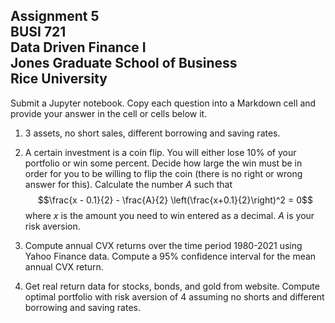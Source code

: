 ## Assignment 5<br>BUSI 721<br>Data Driven Finance I<br>Jones Graduate School of Business<br>Rice University<br>

Submit a Jupyter notebook.  Copy each question into a Markdown cell and provide your answer in the cell or cells below it.

1. 3 assets, no short sales, different borrowing and saving rates.

2. A certain investment is a coin flip.  You will either lose 10% of your portfolio or win some percent.  Decide how large the win must be in order for you to be willing to flip the coin (there is no right or wrong answer for this).  Calculate the number $A$ such that
$$\frac{x - 0.1}{2}  - \frac{A}{2} \left(\frac{x+0.1}{2}\right)^2 = 0$$
where $x$ is the amount you need to win entered as a decimal.  $A$ is your risk aversion.

3.  Compute annual CVX returns over the time period 1980-2021 using Yahoo Finance data.  Compute a 95% confidence interval for the mean annual CVX return.

4.  Get real return data for stocks, bonds, and gold from website.  Compute optimal portfolio with risk aversion of 4 assuming no shorts and different borrowing and saving rates.